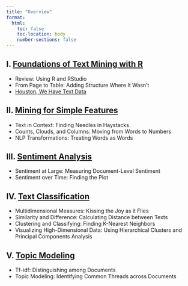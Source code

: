 ```yaml
---
title: "Overview"
format:
  html:
    toc: false
    toc-location: body
    number-sections: false
---
```


## I. [Foundations of Text Mining with R](foundations/)

-   Review: Using R and RStudio
-   From Page to Table: Adding Structure Where It Wasn't
-   [Houston, We Have Text Data](apollo13.qmd)

## II. [Mining for Simple Features](features/)

-   Text in Context: Finding Needles in Haystacks
-   Counts, Clouds, and Columns: Moving from Words to Numbers
-   NLP Transformations: Treating Words as Words

## III. [Sentiment Analysis](sentiment/)

-   Sentiment at Large: Measuring Document-Level Sentiment
-   Sentiment over Time: Finding the Plot

## IV. [Text Classification](classification/)

-   Multidimensional Measures: Kissing the Joy as it Flies
-   Similarity and Difference: Calculating Distance between Texts
-   Clustering and Classifying: Finding K-Nearest Neighbors
-   Visualizing High-Dimensional Data: Using Hierarchical Clusters and Principal Components Analysis

## V. [Topic Modeling](topic/)

-   Tf-idf: Distinguishing among Documents
-   Topic Modeling: Identifying Common Threads across Documents
